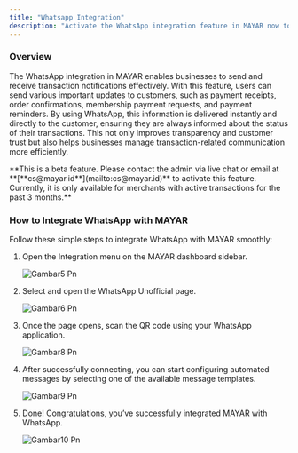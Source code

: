 ```yaml
---
title: "Whatsapp Integration"
description: "Activate the WhatsApp integration feature in MAYAR now to ensure your customers receive transaction notifications quickly and efficiently—boosting their satisfaction and trust in your service."
---
```


### Overview

The WhatsApp integration in MAYAR enables businesses to send and receive transaction notifications effectively. With this feature, users can send various important updates to customers, such as payment receipts, order confirmations, membership payment requests, and payment reminders. By using WhatsApp, this information is delivered instantly and directly to the customer, ensuring they are always informed about the status of their transactions. This not only improves transparency and customer trust but also helps businesses manage transaction-related communication more efficiently.

<Note>
  **This is a beta feature. Please contact the admin via live chat or email at **[**cs@mayar.id**](mailto:cs@mayar.id)** to activate this feature. Currently, it is only available for merchants with active transactions for the past 3 months.**
</Note>

### How to Integrate WhatsApp with MAYAR

Follow these simple steps to integrate WhatsApp with MAYAR smoothly:

1. Open the Integration menu on the MAYAR dashboard sidebar.

   ![Gambar5 Pn](/images/gambar5.png)
2. Select and open the WhatsApp Unofficial page.

   ![Gambar6 Pn](/images/gambar6.png)
3. Once the page opens, scan the QR code using your WhatsApp application.

   ![Gambar8 Pn](/images/gambar8.png)
4. After successfully connecting, you can start configuring automated messages by selecting one of the available message templates.

   ![Gambar9 Pn](/images/gambar9.png)
5. Done\! Congratulations, you’ve successfully integrated MAYAR with WhatsApp.

   ![Gambar10 Pn](/images/gambar10.png)
